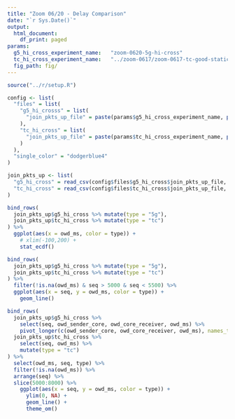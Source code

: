 ```yaml
---
title: "Zoom 06/20 - Delay Comparison"
date: "`r Sys.Date()`"
output:
  html_document:
    df_print: paged
params:
  g5_hi_cross_experiment_name:   "zoom-0620-5g-hi-cross"
  tc_hi_cross_experiment_name:   "../zoom-0617/zoom-0617-tc-good-static"
  fig_path: fig/
---
```


```R
source("../r/setup.R")

config <- list(
  "files" = list(
    "g5_hi_crosss" = list(
      "join_pkts_up_file" = paste(params$g5_hi_cross_experiment_name, paste(params$g5_hi_cross_experiment_name, "join-pkts-up-seqn.csv", sep = "-"), sep = "/")
    ),
    "tc_hi_cross" = list(
      "join_pkts_up_file" = paste(params$tc_hi_cross_experiment_name, paste("zoom-0617-tc-good-static", "join-pkts-up-seqn.csv", sep = "-"), sep = "/")
    )
  ),
  "single_color" = "dodgerblue4"
)
```

```r
join_pkts_up <- list(
  "g5_hi_cross" = read_csv(config$files$g5_hi_cross$join_pkts_up_file, col_types="", comment="#"),
  "tc_hi_cross" = read_csv(config$files$tc_hi_cross$join_pkts_up_file, col_types="", comment="#")
)
```

```r
bind_rows(
  join_pkts_up$g5_hi_cross %>% mutate(type = "5g"),
  join_pkts_up$tc_hi_cross %>% mutate(type = "tc")
) %>%
  ggplot(aes(x = owd_ms, color = type)) +
    # xlim(-100,200) +
    stat_ecdf()
```

```r
bind_rows(
  join_pkts_up$g5_hi_cross %>% mutate(type = "5g"),
  join_pkts_up$tc_hi_cross %>% mutate(type = "tc")
) %>%
  filter(!is.na(owd_ms) & seq > 5000 & seq < 5500) %>%
  ggplot(aes(x = seq, y = owd_ms, color = type)) +
    geom_line()
```




```r
bind_rows(
  join_pkts_up$g5_hi_cross %>%
    select(seq, owd_sender_core, owd_core_receiver, owd_ms) %>%
    pivot_longer(c(owd_sender_core, owd_core_receiver, owd_ms), names_to="type", values_to="owd_ms"),
  join_pkts_up$tc_hi_cross %>% 
    select(seq, owd_ms) %>%
    mutate(type = "tc")
) %>%
  select(owd_ms, seq, type) %>%
  filter(!is.na(owd_ms)) %>%
  arrange(seq) %>%
  slice(5000:8000) %>%
    ggplot(aes(x = seq, y = owd_ms, color = type)) +
      ylim(0, NA) +
      geom_line() +
      theme_om()
```



